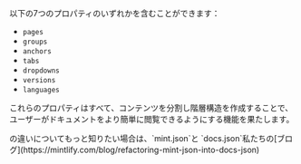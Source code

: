 
以下の7つのプロパティのいずれかを含むことができます：

* `pages`
* `groups`
* `anchors`
* `tabs`
* `dropdowns`
* `versions`
* `languages`

これらのプロパティはすべて、コンテンツを分割し階層構造を作成することで、ユーザーがドキュメントをより簡単に閲覧できるようにする機能を果たします。

<ConfigUpgrade />

<Info>
  の違いについてもっと知りたい場合は、`mint.json`と
  `docs.json`私たちの[ブログ](https://mintlify.com/blog/refactoring-mint-json-into-docs-json)
</Info>
